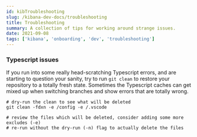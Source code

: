 ```yaml
---
id: kibTroubleshooting
slug: /kibana-dev-docs/troubleshooting
title: Troubleshooting
summary: A collection of tips for working around strange issues.
date: 2021-09-08
tags: ['kibana', 'onboarding', 'dev', 'troubleshooting']
---
```


### Typescript issues

If you run into some really head-scratching Typescript errors, and are starting to question your sanity, try to run `git clean` to restore your repository to a totally fresh state. Sometimes the Typescript caches can get mixed up when switching branches and show errors that are totally wrong.

```
# dry-run the clean to see what will be deleted
git clean -fdxn -e /config -e /.vscode

# review the files which will be deleted, consider adding some more excludes (-e)
# re-run without the dry-run (-n) flag to actually delete the files
```
